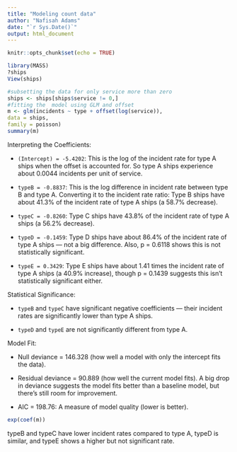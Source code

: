 ---
title: "Modeling count data"
author: "Nafisah Adams"
date: "`r Sys.Date()`"
output: html_document
---

```{r setup, include=FALSE}
knitr::opts_chunk$set(echo = TRUE)
```

```{r}
library(MASS)
?ships
View(ships)
```

```{r}
#subsetting the data for only service more than zero
ships <- ships[ships$service != 0,]
#fitting the  model using GLM and offset
m <- glm(incidents ~ type + offset(log(service)),
data = ships,
family = poisson)
summary(m)
```

Interpreting the Coefficients:

-   `(Intercept) = -5.4202`: This is the log of the incident rate for type A ships when the offset is accounted for. So type A ships experience about 0.0044 incidents per unit of service.

-   `typeB = -0.8837`: This is the log difference in incident rate between type B and type A. Converting it to the incident rate ratio: Type B ships have about 41.3% of the incident rate of type A ships (a 58.7% decrease).

-   `typeC = -0.8260`: Type C ships have 43.8% of the incident rate of type A ships (a 56.2% decrease).

-   `typeD = -0.1459`: Type D ships have about 86.4% of the incident rate of type A ships — not a big difference. Also, p = 0.6118 shows this is not statistically significant.

-   `typeE = 0.3429`: Type E ships have about 1.41 times the incident rate of type A ships (a 40.9% increase), though p = 0.1439 suggests this isn’t statistically significant either.

Statistical Significance:

-   `typeB` and `typeC` have significant negative coefficients — their incident rates are significantly lower than type A ships.

-   `typeD` and `typeE` are not significantly different from type A.

Model Fit:

-   Null deviance = 146.328 (how well a model with only the intercept fits the data).

-   Residual deviance = 90.889 (how well the current model fits). A big drop in deviance suggests the model fits better than a baseline model, but there’s still room for improvement.

-   AIC = 198.76: A measure of model quality (lower is better).

```{r}
exp(coef(m))
```

typeB and typeC have lower incident rates compared to type A, typeD is similar, and typeE shows a higher but not significant rate.
